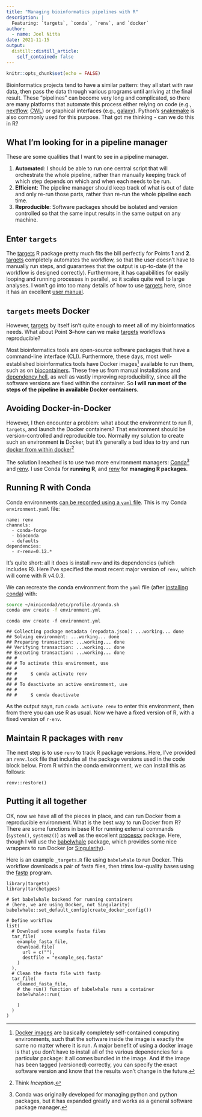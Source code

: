 ```yaml
---
title: "Managing bioinformatics pipelines with R"
description: |
  Featuring: `targets`, `conda`, `renv`, and `docker`
author:
  - name: Joel Nitta
date: 2021-11-15
output:
  distill::distill_article:
    self_contained: false
---
```


```r
knitr::opts_chunk$set(echo = FALSE)
```

Bioinformatics projects tend to have a similar pattern: they all start with raw data, then pass the data through various programs until arriving at the final result. These "pipelines" can become very long and complicated, so there are many platforms that automate this process either relying on code (e.g., [nextflow](), [CWL]()) or graphical interfaces (e.g., [galaxy]()). Python's [snakemake]() is also commonly used for this purpose. That got me thinking - can we do this in R?

## What I'm looking for in a pipeline manager

These are some qualities that I want to see in a pipeline manager.

1. **Automated**: I should be able to run one central script that will orchestrate the whole pipeline, rather than manually keeping track of which step depends on which and when each needs to be run. 
2. **Efficient**: The pipeline manager should keep track of what is out of date and only re-run those parts, rather than re-run the whole pipeline each time.
3. **Reproducible**: Software packages should be isolated and version controlled so that the same input results in the same output on any machine.

## Enter `targets`

The [targets]() R package pretty much fits the bill perfectly for Points **1** and **2**. [targets]() completely automates the workflow, so that the user doesn't have to manually run steps, and guarantees that the output is up-to-date (if the workflow is designed correctly). Furthermore, it has capabilities for easily looping and running processes in parallel, so it scales quite well to large analyses. I won't go into too many details of how to use [targets]() here, since it has an excellent [user manual]().

## `targets` meets Docker

However, [targets]() by itself isn't quite enough to meet all of my bioinformatics needs. What about Point **3**--how can we make [targets]() workflows reproducible?

Most bioinformatics tools are open-source software packages that have a command-line interface (CLI). Furthermore, these days, most well-established bioinformatics tools have Docker images[^1] available to run them, such as on [biocontainers](). These free us from manual installations and [dependency hell](), as well as vastly improving reproducibility, since all the software versions are fixed within the container. So **I will run most of the steps of the pipeline in available Docker containers**.

## Avoiding Docker-in-Docker

However, I then encounter a problem: what about the environment to run R, `targets`, and launch the Docker containers? That environment should be version-controlled and reproducible too. Normally my solution to create such an environment **is** Docker, but it's generally a bad idea to try and run [docker from within docker]()[^2]

The solution I reached is to use two more environment managers: [Conda](https://docs.conda.io/en/latest/)[^3] and [renv](https://rstudio.github.io/renv/articles/renv.html). I use Conda for **running R**, and [renv]() for **managing R packages**.


## Running R with Conda

Conda environments [can be recorded using a `yaml` file](). This is my Conda `environment.yaml` file:

```
name: renv
channels:
  - conda-forge
  - bioconda
  - defaults
dependencies:
  - r-renv=0.12.*
```

It's quite short: all it does is install `renv` and its dependencies (which includes R). Here I've specified the most recent major version of `renv`, which will come with R v4.0.3.

We can recreate the conda environment from the `yaml` file (after [installing conda]()) with:

```bash
source ~/miniconda3/etc/profile.d/conda.sh
conda env create -f environment.yml
```

```
conda env create -f environment.yml
```

```
## Collecting package metadata (repodata.json): ...working... done
## Solving environment: ...working... done
## Preparing transaction: ...working... done
## Verifying transaction: ...working... done
## Executing transaction: ...working... done
## #
## # To activate this environment, use
## #
## #     $ conda activate renv
## #
## # To deactivate an active environment, use
## #
## #     $ conda deactivate
```

As the output says, run `conda activate renv` to enter this environment, then from there you can use R as usual. Now we have a fixed version of R, with a fixed version of `r-env`.

## Maintain R packages with `renv`

The next step is to use `renv` to track R package versions. Here, I've provided an `renv.lock` file that includes all the package versions used in the code block below. From R within the conda environment, we can install this as follows:

```
renv::restore()
```

## Putting it all together

OK, now we have all of the pieces in place, and can run Docker from a reproducible environment. What is the best way to run Docker from R? There are some functions in base R for running external commands (`system()`, `system2()`) as well as the excellent [processx]() package. Here, though I will use the [babelwhale]() package, which provides some nice wrappers to run Docker (or [Singularity]()).

Here is an example `_targets.R` file using `babelwhale` to run Docker. This workflow downloads a pair of fasta files, then trims low-quality bases using the [fastp]() program.

```
library(targets)
library(tarchetypes)

# Set babelwhale backend for running containers
# (here, we are using Docker, not Singularity)
babelwhale::set_default_config(create_docker_config())

# Define workflow
list(
  # Download some example fasta files
  tar_file(
    example_fasta_file,
    download.file(
      url = c(""),
      destfile = "example_seq.fasta"
    )
  ),
  # Clean the fasta file with fastp
  tar_file(
    cleaned_fasta_file,
    # the run() function of babelwhale runs a container
    babelwhale::run(
      
    )
  )
)
```

[^1]: [Docker images]() are basically completely self-contained computing environments, such that the software inside the image is exactly the same no matter where it is run. A major benefit of using a docker image is that you don't have to install all of the various dependencies for a particular package: it all comes bundled in the image. And if the image has been tagged (versioned) correctly, you can specify the exact software version and know that the results won't change in the future.

[^2]: Think *Inception*.

[^3]: Conda was originally developed for managing python and python packages, but it has expanded greatly and works as a general software package manager.
